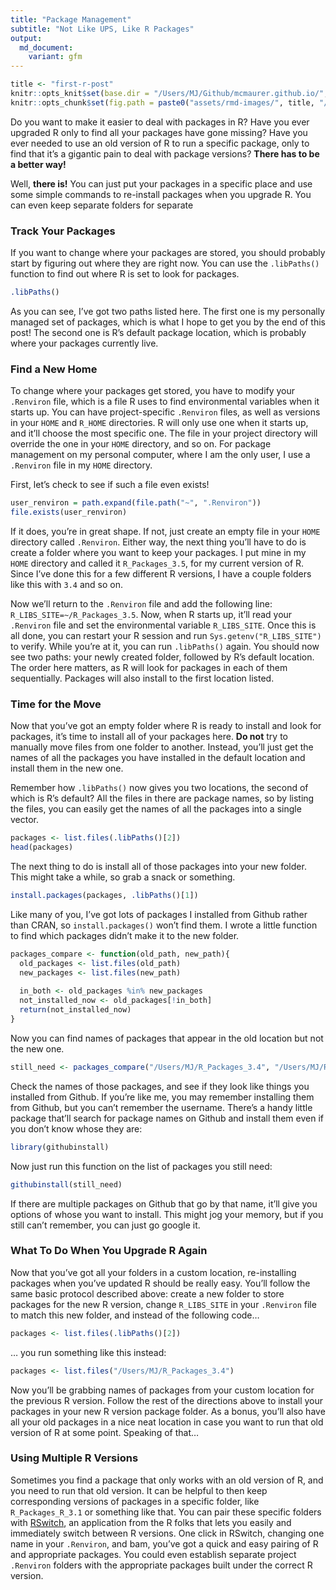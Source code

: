 ```yaml
---
title: "Package Management"
subtitle: "Not Like UPS, Like R Packages"
output:
  md_document:
    variant: gfm
---
```


```r
title <- "first-r-post"
knitr::opts_knit$set(base.dir = "/Users/MJ/Github/mcmaurer.github.io/", base.url = "/")
knitr::opts_chunk$set(fig.path = paste0("assets/rmd-images/", title, "/"))
```

Do you want to make it easier to deal with packages in R? Have you ever upgraded R only to find all your packages have gone missing? Have you ever needed to use an old version of R to run a specific package, only to find that it's a gigantic pain to deal with package versions? **There has to be a better way!**

Well, **there is!** You can just put your packages in a specific place and use some simple commands to re-install packages when you upgrade R. You can even keep separate folders for separate

### Track Your Packages
If you want to change where your packages are stored, you should probably start by figuring out where they are right now. You can use the `.libPaths()` function to find out where R is set to look for packages.

```r
.libPaths()
```

As you can see, I've got two paths listed here. The first one is my personally managed set of packages, which is what I hope to get you by the end of this post! The second one is R's default package location, which is probably where your packages currently live.

### Find a New Home

To change where your packages get stored, you have to modify your `.Renviron` file, which is a file R uses to find environmental variables when it starts up. You can have project-specific `.Renviron` files, as well as versions in your `HOME` and `R_HOME` directories. R will only use one when it starts up, and it'll choose the most specific one. The file in your project directory will override the one in your `HOME` directory, and so on. For package management on my personal computer, where I am the only user, I use a `.Renviron` file in my `HOME` directory.

First, let's check to see if such a file even exists!
```r
user_renviron = path.expand(file.path("~", ".Renviron"))
file.exists(user_renviron)
```

If it does, you're in great shape. If not, just create an empty file in your `HOME` directory called `.Renviron`. Either way, the next thing you'll have to do is create a folder where you want to keep your packages. I put mine in my `HOME` directory and called it `R_Packages_3.5`, for my current version of R. Since I've done this for a few different R versions, I have a couple folders like this with `3.4` and so on.

Now we'll return to the `.Renviron` file and add the following line: `R_LIBS_SITE=~/R_Packages_3.5`. Now, when R starts up, it'll read your `.Renviron` file and set the environmental variable `R_LIBS_SITE`. Once this is all done, you can restart your R session and run `Sys.getenv("R_LIBS_SITE")` to verify. While you're at it, you can run `.libPaths()` again. You should now see two paths: your newly created folder, followed by R's default location. The order here matters, as R will look for packages in each of them sequentially. Packages will also install to the first location listed.

### Time for the Move

Now that you've got an empty folder where R is ready to install and look for packages, it's time to install all of your packages here. **Do not** try to manually move files from one folder to another. Instead, you'll just get the names of all the packages you have installed in the default location and install them in the new one.

Remember how `.libPaths()` now gives you two locations, the second of which is R's default? All the files in there are package names, so by listing the files, you can easily get the names of all the packages into a single vector.

```r
packages <- list.files(.libPaths()[2])
head(packages)
```

The next thing to do is install all of those packages into your new folder. This might take a while, so grab a snack or something.

```r
install.packages(packages, .libPaths()[1])
```

Like many of you, I've got lots of packages I installed from Github rather than CRAN, so `install.packages()` won't find them. I wrote a little function to find which packages didn't make it to the new folder.

```r
packages_compare <- function(old_path, new_path){
  old_packages <- list.files(old_path)
  new_packages <- list.files(new_path)
  
  in_both <- old_packages %in% new_packages
  not_installed_now <- old_packages[!in_both]
  return(not_installed_now)
}
```

Now you can find names of packages that appear in the old location but not the new one.

```r
still_need <- packages_compare("/Users/MJ/R_Packages_3.4", "/Users/MJ/R_Packages_3.5")
```

Check the names of those packages, and see if they look like things you installed from Github. If you're like me, you may remember installing them from Github, but you can't remember the username. There's a handy little package that'll search for package names on Github and install them even if you don't know whose they are:

```r
library(githubinstall)
```

Now just run this function on the list of packages you still need:

```r
githubinstall(still_need)
```

If there are multiple packages on Github that go by that name, it'll give you options of whose you want to install. This might jog your memory, but if you still can't remember, you can just go google it.

### What To Do When You Upgrade R Again

Now that you've got all your folders in a custom location, re-installing packages when you've updated R should be really easy. You'll follow the same basic protocol described above: create a new folder to store packages for the new R version, change `R_LIBS_SITE` in your `.Renviron` file to match this new folder, and instead of the following code...

```r
packages <- list.files(.libPaths()[2])
```

... you run something like this instead:
```r
packages <- list.files("/Users/MJ/R_Packages_3.4")
```

Now you'll be grabbing names of packages from your custom location for the previous R version. Follow the rest of the directions above to install your packages in your new R version package folder. As a bonus, you'll also have all your old packages in a nice neat location in case you want to run that old version of R at some point. Speaking of that...

### Using Multiple R Versions

Sometimes you find a package that only works with an old version of R, and you need to run that old version. It can be helpful to then keep corresponding versions of packages in a specific folder, like `R_Packages_R_3.1` or something like that. You can pair these specific folders with [RSwitch](http://r.research.att.com/), an application from the R folks that lets you easily and immediately switch between R versions. One click in RSwitch, changing one name in your `.Renviron`, and bam, you've got a quick and easy pairing of R and appropriate packages. You could even establish separate project `.Renviron` folders with the appropriate packages built under the correct R version.
